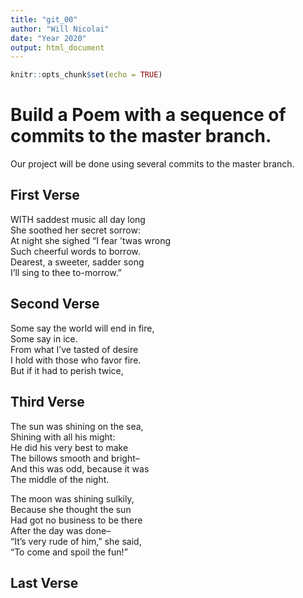 ```yaml
---
title: "git_00"
author: "Will Nicolai"
date: "Year 2020"
output: html_document
---
```


```r
knitr::opts_chunk$set(echo = TRUE)
```
# Build a Poem with a sequence of commits to the master branch.
Our project will be done using several commits to the master branch.
<!-- Do not modify or change any text in "!--" bracketed areas such as this --- these are instructions to
you, if you change any of this the git program will notice it and compromise your git merging strategy !-->

## First Verse 
<!--Put the first five lines of a poem by Lewis Carrol in this section!-->
WITH saddest music all day long   
She soothed her secret sorrow:  
At night she sighed "I fear 'twas wrong   
Such cheerful words to borrow.  
Dearest, a sweeter, sadder song   
I'll sing to thee to-morrow."  
  
## Second Verse
<!--Put the first five lines of a poem by Robert Frost here!-->
Some say the world will end in fire,  
Some say in ice.  
From what I’ve tasted of desire   
I hold with those who favor fire.  
But if it had to perish twice,  
  
## Third Verse
<!--Put the first two verses of The Walrus and the Carpenter here!-->
 The sun was shining on the sea,  
Shining with all his might:  
He did his very best to make   
The billows smooth and bright--  
And this was odd, because it was   
The middle of the night.  
  
The moon was shining sulkily,  
Because she thought the sun   
Had got no business to be there   
After the day was done--  
"It's very rude of him," she said,  
"To come and spoil the fun!" 
  
## Last Verse
<!--Put a short poem of your choice 8-20 lines,here!-->
